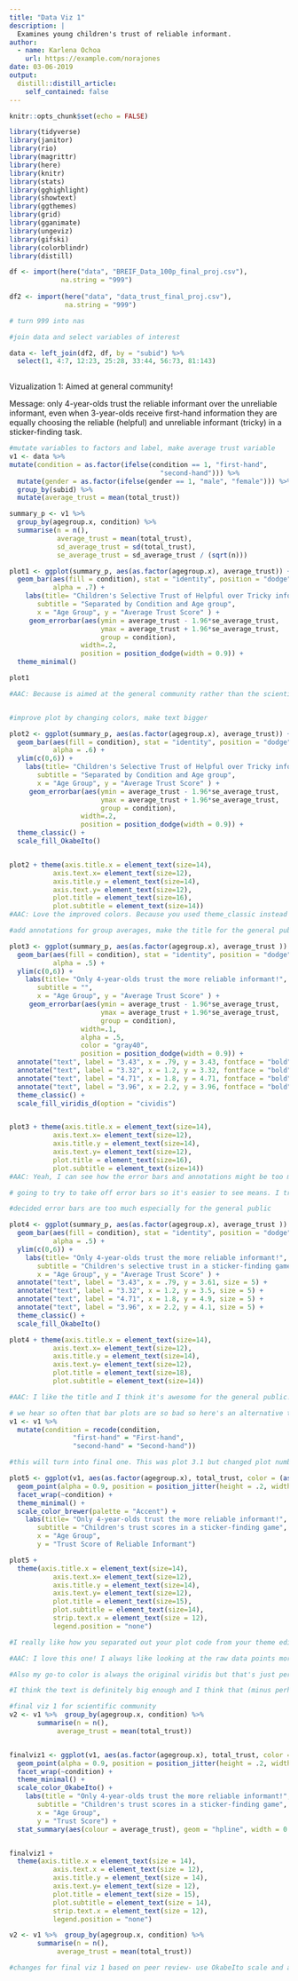 ```yaml
---
title: "Data Viz 1"
description: |
  Examines young children's trust of reliable informant.
author:
  - name: Karlena Ochoa 
    url: https://example.com/norajones
date: 03-06-2019
output:
  distill::distill_article:
    self_contained: false
---
```


```r
knitr::opts_chunk$set(echo = FALSE)

library(tidyverse)
library(janitor)
library(rio)
library(magrittr)
library(here)
library(knitr)
library(stats)
library(gghighlight)
library(showtext)
library(ggthemes)
library(grid)
library(gganimate)
library(ungeviz)
library(gifski)
library(colorblindr)
library(distill)
```

```r

df <- import(here("data", "BREIF_Data_100p_final_proj.csv"),
             na.string = "999")
             
df2 <- import(here("data", "data_trust_final_proj.csv"),
              na.string = "999")

# turn 999 into nas

#join data and select variables of interest 

data <- left_join(df2, df, by = "subid") %>% 
  select(1, 4:7, 12:23, 25:28, 33:44, 56:73, 81:143)
  
```
Vizualization 1: Aimed at general community!

Message: only 4-year-olds trust the reliable informant over the unreliable informant, even when 3-year-olds receive first-hand information they are equally choosing the reliable (helpful) and unreliable informant (tricky) in a sticker-finding task. 

```r
#mutate variables to factors and label, make average trust variable
v1 <- data %>% 
mutate(condition = as.factor(ifelse(condition == 1, "first-hand",     
                                      "second-hand"))) %>%
  mutate(gender = as.factor(ifelse(gender == 1, "male", "female"))) %>%
  group_by(subid) %>%
  mutate(average_trust = mean(total_trust))

summary_p <- v1 %>%
  group_by(agegroup.x, condition) %>%
  summarise(n = n(),
            average_trust = mean(total_trust),
            sd_average_trust = sd(total_trust),
            se_average_trust = sd_average_trust / (sqrt(n)))

plot1 <- ggplot(summary_p, aes(as.factor(agegroup.x), average_trust)) +
  geom_bar(aes(fill = condition), stat = "identity", position = "dodge",
           alpha = .7) +
    labs(title= "Children's Selective Trust of Helpful over Tricky informant", 
       subtitle = "Separated by Condition and Age group", 
       x = "Age Group", y = "Average Trust Score" ) +
     geom_errorbar(aes(ymin = average_trust - 1.96*se_average_trust, 
                       ymax = average_trust + 1.96*se_average_trust,
                       group = condition),
                  width=.2,                    
                  position = position_dodge(width = 0.9)) +
  theme_minimal() 

plot1

#AAC: Because is aimed at the general community rather than the scientific community, I feel like error bars might not be the best fit for this audience (and I see you eliminated them in the below visualizations :D)


#improve plot by changing colors, make text bigger 

plot2 <- ggplot(summary_p, aes(as.factor(agegroup.x), average_trust)) +
  geom_bar(aes(fill = condition), stat = "identity", position = "dodge",
           alpha = .6) +
  ylim(c(0,6)) +
    labs(title= "Children's Selective Trust of Helpful over Tricky informant", 
       subtitle = "Separated by Condition and Age group", 
       x = "Age Group", y = "Average Trust Score" ) +
     geom_errorbar(aes(ymin = average_trust - 1.96*se_average_trust, 
                       ymax = average_trust + 1.96*se_average_trust,
                       group = condition),
                  width=.2,                    
                  position = position_dodge(width = 0.9)) +
  theme_classic() +
  scale_fill_OkabeIto()


plot2 + theme(axis.title.x = element_text(size=14),
           axis.text.x= element_text(size=12),
           axis.title.y = element_text(size=14),
           axis.text.y= element_text(size=12),
           plot.title = element_text(size=16),
           plot.subtitle = element_text(size=14))
#AAC: Love the improved colors. Because you used theme_classic instead of theme_minimal, and thus eliminated the gridlines in the background of this visualization, I think it might not be necessary to use alpha to make the bars transparent because there's nothing really to see behind them. And the color is probably nicer without the alpha

#add annotations for group averages, make the title for the general public

plot3 <- ggplot(summary_p, aes(as.factor(agegroup.x), average_trust )) +
  geom_bar(aes(fill = condition), stat = "identity", position = "dodge",
           alpha = .5) +
  ylim(c(0,6)) +
    labs(title= "Only 4-year-olds trust the more reliable informant!", 
       subtitle = "", 
       x = "Age Group", y = "Average Trust Score" ) +
     geom_errorbar(aes(ymin = average_trust - 1.96*se_average_trust, 
                       ymax = average_trust + 1.96*se_average_trust,
                       group = condition),
                  width=.1, 
                  alpha = .5,
                  color = "gray40",
                  position = position_dodge(width = 0.9)) +
  annotate("text", label = "3.43", x = .79, y = 3.43, fontface = "bold", size = 4) +
  annotate("text", label = "3.32", x = 1.2, y = 3.32, fontface = "bold", size = 4) +
  annotate("text", label = "4.71", x = 1.8, y = 4.71, fontface = "bold", size = 4) +
  annotate("text", label = "3.96", x = 2.2, y = 3.96, fontface = "bold", size = 4) +
  theme_classic() +
  scale_fill_viridis_d(option = "cividis")


plot3 + theme(axis.title.x = element_text(size=14),
           axis.text.x= element_text(size=12),
           axis.title.y = element_text(size=14),
           axis.text.y= element_text(size=12),
           plot.title = element_text(size=16),
           plot.subtitle = element_text(size=14))
#AAC: Yeah, I can see how the error bars and annotations might be too much together. Go with your gut :D 

# going to try to take off error bars so it's easier to see means. I tried putting them above the error bars but it looks odd. Let me know if it's not a good idea. 

#decided error bars are too much especially for the general public

plot4 <- ggplot(summary_p, aes(as.factor(agegroup.x), average_trust )) +
  geom_bar(aes(fill = condition), stat = "identity", position = "dodge",
           alpha = .5) +
  ylim(c(0,6)) +
    labs(title= "Only 4-year-olds trust the more reliable informant!", 
       subtitle = "Children's selective trust in a sticker-finding game", 
       x = "Age Group", y = "Average Trust Score" ) +
  annotate("text", label = "3.43", x = .79, y = 3.61, size = 5) +
  annotate("text", label = "3.32", x = 1.2, y = 3.5, size = 5) +
  annotate("text", label = "4.71", x = 1.8, y = 4.9, size = 5) +
  annotate("text", label = "3.96", x = 2.2, y = 4.1, size = 5) +
  theme_classic() +
  scale_fill_OkabeIto()

plot4 + theme(axis.title.x = element_text(size=14),
           axis.text.x= element_text(size=12),
           axis.title.y = element_text(size=14),
           axis.text.y= element_text(size=12),
           plot.title = element_text(size=18),
           plot.subtitle = element_text(size=14))

#AAC: I like the title and I think it's awesome for the general public! One thing you might consider is shortening the y axis title, capitalizing the "Condition" in the legend, and making it clear that the age groups are 3 and 4 years*. 

# we hear so often that bar plots are so bad so here's an alternative that shows all the data. 
v1 <- v1 %>% 
  mutate(condition = recode(condition,
                "first-hand" = "First-hand",
                "second-hand" = "Second-hand")) 

#this will turn into final one. This was plot 3.1 but changed plot numbers so they are in a logical order

plot5 <- ggplot(v1, aes(as.factor(agegroup.x), total_trust, color = (as.factor(agegroup.x)))) +
  geom_point(alpha = 0.9, position = position_jitter(height = .2, width = .2)) +
  facet_wrap(~condition) +
  theme_minimal() +
  scale_color_brewer(palette = "Accent") +
    labs(title= "Only 4-year-olds trust the more reliable informant!", 
       subtitle = "Children's trust scores in a sticker-finding game", 
       x = "Age Group",
       y = "Trust Score of Reliable Informant")

plot5 +
  theme(axis.title.x = element_text(size=14),
           axis.text.x= element_text(size=12),
           axis.title.y = element_text(size=14),
           axis.text.y= element_text(size=12),
           plot.title = element_text(size=15),
           plot.subtitle = element_text(size=14),
           strip.text.x = element_text(size = 12),
           legend.position = "none") 

#I really like how you separated out your plot code from your theme edits like this. It made it really easy to understand!

#AAC: I love this one! I always like looking at the raw data points more than summary statistics, and I really like jitter plots! Maybe you could add an annotation or a line on this plot marking the means for each group, which might help for comparisons? 

#Also my go-to color is always the original viridis but that's just personal preference

#I think the text is definitely big enough and I think that (minus perhaps the error bars) that this can be understood by a general audience. Awesome job! 

#final viz 1 for scientific community 
v2 <- v1 %>%  group_by(agegroup.x, condition) %>%
       summarise(n = n(),
            average_trust = mean(total_trust))


finalviz1 <- ggplot(v1, aes(as.factor(agegroup.x), total_trust, color = (as.factor(agegroup.x)))) +
  geom_point(alpha = 0.9, position = position_jitter(height = .2, width = .2)) +
  facet_wrap(~condition) +
  theme_minimal() +
  scale_color_OkabeIto() +
    labs(title = "Only 4-year-olds trust the more reliable informant!", 
       subtitle = "Children's trust scores in a sticker-finding game", 
       x = "Age Group",
       y = "Trust Score") +
  stat_summary(aes(colour = average_trust), geom = "hpline", width = 0.3, size = .6)


finalviz1 + 
  theme(axis.title.x = element_text(size = 14),
           axis.text.x = element_text(size = 12),
           axis.title.y = element_text(size = 14),
           axis.text.y= element_text(size = 12),
           plot.title = element_text(size = 15),
           plot.subtitle = element_text(size = 14),
           strip.text.x = element_text(size = 12),
           legend.position = "none")

v2 <- v1 %>%  group_by(agegroup.x, condition) %>%
       summarise(n = n(),
            average_trust = mean(total_trust))

#changes for final viz 1 based on peer review- use OkabeIto scale and add bars for means in each group
```


